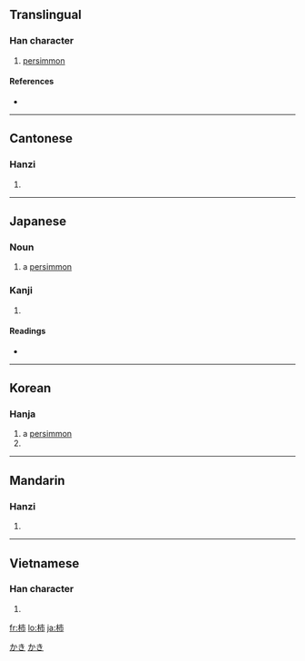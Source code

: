 {{also|枾}}
==Translingual==

===Han character===
{{Han char|rn=75|rad=木|as=05|sn=9|four=4592<sub>7</sub>|canj=木卜中月 (DYLB)}}

# [[persimmon]]

====References====
* {{Han ref|kx=0521.121|dkj=14681|hdz=21188.020|uh=67FF|ud=26623|bh=AC55|bd=44117}}

----

==Cantonese==

===Hanzi===
{{yue-hanzi|jyut=|y=chi5}}

# {{defn|Cantonese}}

----

==Japanese==

===Noun===
{{ja-noun|k|hira=かき|rom=kaki}}

# a [[persimmon]]

===Kanji===
{{ja-kanji|grade=|rs=木05}}

# {{defn|Japanese}}

====Readings====
* {{ja-readings|on=[[し]] (shi)|kun=[[かき]] (kaki)}}

[[Category:1000 Japanese basic words|かき]]
[[Category:ja:Fruits|かき]]

----

==Korean==

===Hanja===
{{ko-hanja|hangeul=시|eumhun=|rv=si|mr=si|y=si}}

# a [[persimmon]]
# {{defn|Korean}}

----

==Mandarin==

===Hanzi===
{{cmn-hanzi|pin=[[shì]] ([[shi4]])|wg=shih<sup>4</sup>}}

# {{defn|Mandarin}}

----

==Vietnamese==

===Han character===
{{vi-hantu|thị}}

# {{defn|Vietnamese}}

[[fr:柿]]
[[lo:柿]]
[[ja:柿]]